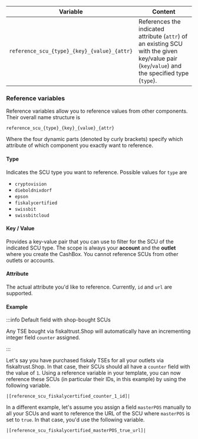 | Variable                                    | Content                                                      |
| ------------------------------------------- | ------------------------------------------------------------ |
| `reference_scu_{type}_{key}_{value}_{attr}` | References the indicated attribute (`attr`) of an existing SCU with the given key/value pair (`key`/`value`) and the specified type (`type`). |

### Reference variables

Reference variables allow you to reference values from other components. Their overall name structure is

```
reference_scu_{type}_{key}_{value}_{attr}
```

Where the four dynamic parts (denoted by curly brackets) specify which attribute of which component you exactly want to reference.



#### Type

Indicates the SCU type you want to reference. Possible values for `type` are

* `cryptovision`
* `dieboldnixdorf`
* `epson`
* `fiskalycertified`
* `swissbit`
* `swissbitcloud`



#### Key / Value

Provides a key-value pair that you can use to filter for the SCU of the indicated SCU type. The scope is always your **account** and the **outlet** where you create the CashBox. You cannot reference SCUs from other outlets or accounts.



#### Attribute

The actual attribute you'd like to reference. Currently, `id` and `url` are supported.



#### Example

:::info Default field with shop-bought SCUs

Any TSE bought via fiskaltrust.Shop will automatically have an incrementing integer field `counter` assigned.

:::

Let's say you have purchased fiskaly TSEs for all your outlets via fiskaltrust.Shop. In that case, their SCUs should all have a `counter` field with the value of `1`. Using a reference variable in your template, you can now reference these SCUs (in particular their IDs, in this example) by using the following variable.


```
|[reference_scu_fiskalycertified_counter_1_id]|
```

In a different example, let's assume you assign a field `masterPOS` manually to all your SCUs and want to reference the URL of the SCU where `masterPOS` is set to `true`. In that case, you'd use the following variable.

```
|[reference_scu_fiskalycertified_masterPOS_true_url]|
```
